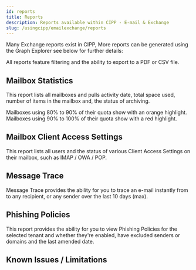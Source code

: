 ```yaml
---
id: reports
title: Reports
description: Reports available within CIPP - E-mail & Exchange
slug: /usingcipp/emailexchange/reports
---
```


Many Exchange reports exist in CIPP, More reports can be generated using the Graph Explorer see below for further details:

<PseudonymisedData />

All reports feature filtering and the ability to export to a PDF or CSV file.

## Mailbox Statistics

This report lists all mailboxes and pulls activity date, total space used, number of items in the mailbox and, the status of archiving.

Mailboxes using 80% to 90% of their quota show with an orange highlight.
Mailboxes using 90% to 100% of their quota show with a red highlight.

## Mailbox Client Access Settings

This report lists all users and the status of various Client Access Settings on their mailbox, such as IMAP / OWA / POP.

## Message Trace

Message Trace provides the ability for you to trace an e-mail instantly from to any recipient, or any sender over the last 10 days (max).

## Phishing Policies

This report provides the ability for you to view Phishing Policies for the selected tenant and whether they're enabled, have excluded senders or domains and the last amended date.

## Known Issues / Limitations

<OtherIssues />
